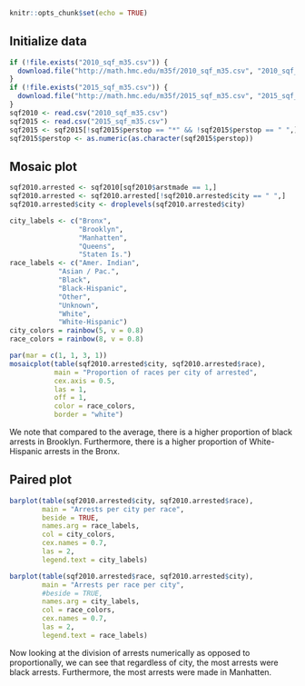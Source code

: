 
```r
knitr::opts_chunk$set(echo = TRUE)
```

## Initialize data

```r
if (!file.exists("2010_sqf_m35.csv")) {
  download.file("http://math.hmc.edu/m35f/2010_sqf_m35.csv", "2010_sqf_m35.csv")
}
if (!file.exists("2015_sqf_m35.csv")) {
  download.file("http://math.hmc.edu/m35f/2015_sqf_m35.csv", "2015_sqf_m35.csv")
}
sqf2010 <- read.csv("2010_sqf_m35.csv")
sqf2015 <- read.csv("2015_sqf_m35.csv")
sqf2015 <- sqf2015[!sqf2015$perstop == "*" && !sqf2015$perstop == " ",]
sqf2015$perstop <- as.numeric(as.character(sqf2015$perstop))
```

## Mosaic plot

```r
sqf2010.arrested <- sqf2010[sqf2010$arstmade == 1,]
sqf2010.arrested <- sqf2010.arrested[!sqf2010.arrested$city == " ",]
sqf2010.arrested$city <- droplevels(sqf2010.arrested$city)

city_labels <- c("Bronx",
                 "Brooklyn",
                 "Manhatten",
                 "Queens",
                 "Staten Is.")
race_labels <- c("Amer. Indian",
            "Asian / Pac.",
            "Black",
            "Black-Hispanic",
            "Other",
            "Unknown",
            "White",
            "White-Hispanic")
city_colors = rainbow(5, v = 0.8)
race_colors = rainbow(8, v = 0.8)
```

```r
par(mar = c(1, 1, 3, 1))
mosaicplot(table(sqf2010.arrested$city, sqf2010.arrested$race),
           main = "Proportion of races per city of arrested",
           cex.axis = 0.5,
           las = 1,
           off = 1,
           color = race_colors,
           border = "white")
```

We note that compared to the average, there is a higher proportion of black arrests in Brooklyn. Furthermore, there is a higher proportion of White-Hispanic arrests in the Bronx.

## Paired plot

```r
barplot(table(sqf2010.arrested$city, sqf2010.arrested$race),
        main = "Arrests per city per race",
        beside = TRUE,
        names.arg = race_labels,
        col = city_colors,
        cex.names = 0.7,
        las = 2,
        legend.text = city_labels)

barplot(table(sqf2010.arrested$race, sqf2010.arrested$city),
        main = "Arrests per race per city",
        #beside = TRUE,
        names.arg = city_labels,
        col = race_colors,
        cex.names = 0.7,
        las = 2,
        legend.text = race_labels)
```

Now looking at the division of arrests numerically as opposed to proportionally, we can see that regardless of city, the most arrests were black arrests. Furthermore, the most arrests were made in Manhatten.

